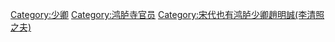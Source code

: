 [[Category:少卿|Category:少卿]]
[[Category:鸿胪寺官员|Category:鸿胪寺官员]]
[[Category:宋代也有鸿胪少卿趙明誠(李清照之夫)|Category:宋代也有鸿胪少卿趙明誠(李清照之夫)]]